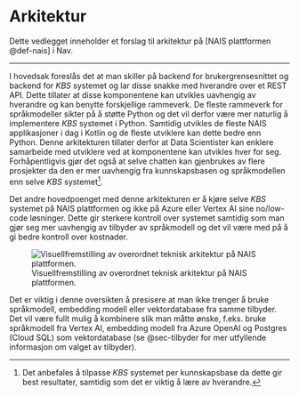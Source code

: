 # Arkitektur

Dette vedlegget inneholder et forslag til arkitektur på [NAIS plattformen
@def-nais] i Nav.

---

I hovedsak foreslås det at man skiller på backend for brukergrensesnittet og
backend for _KBS_ systemet og lar disse snakke med hverandre over et REST API.
Dette tillater at disse komponentene kan utvikles uavhengig av hverandre og kan
benytte forskjellige rammeverk. De fleste rammeverk for språkmodeller sikter på
å støtte Python og det vil derfor være mer naturlig å implementere _KBS_
systemet i Python. Samtidig utvikles de fleste NAIS applikasjoner i dag i Kotlin
og de fleste utviklere kan dette bedre enn Python. Denne arkitekturen tillater
derfor at Data Scientister kan enklere samarbeide med utviklere ved at
komponentene kan utvikles hver for seg. Forhåpentligvis gjør det også at selve
chatten kan gjenbrukes av flere prosjekter da den er mer uavhengig fra
kunnskapsbasen og språkmodellen enn selve _KBS_ systemet[^1].

Det andre hovedpoenget med denne arkitekturen er å kjøre selve _KBS_ systemet på
NAIS plattformen og ikke på Azure eller Vertex AI sine no/low-code løsninger.
Dette gir sterkere kontroll over systemet samtidig som man gjør seg mer
uavhengig av tilbyder av språkmodell og det vil være med på å gi bedre kontroll
over kostnader.

![Visuellfremstilling av overordnet teknisk arkitektur på NAIS
plattformen.](../assets/images/nais_arkitektur.png){#fig-nais-arkitektur}

Det er viktig i denne oversikten å presisere at man ikke trenger å bruke
språkmodell, embedding modell eller vektordatabase fra samme tilbyder. Det vil
være fullt mulig å kombinere slik man måtte ønske, f.eks. bruke språkmodell fra
Vertex AI, embedding modell fra Azure OpenAI og Postgres (Cloud SQL) som
vektordatabase (se @sec-tilbyder for mer utfyllende informasjon om valget av
tilbyder).

[^1]: Det anbefales å tilpasse _KBS_ systemet per kunnskapsbase da dette gir
best resultater, samtidig som det er viktig å lære av hverandre.

